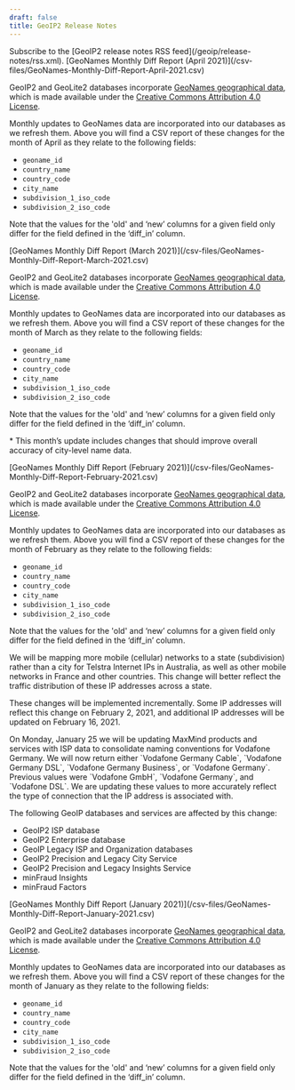 ```yaml
---
draft: false
title: GeoIP2 Release Notes
---
```


<Alert type="info">
Subscribe to the [GeoIP2 release notes RSS feed](/geoip/release-notes/rss.xml).
</Alert>

<ReleaseNote date="2021-04-09" title="GeoNames Monthly Diff Report April 2021">
[GeoNames Monthly Diff Report (April 2021)](/csv-files/GeoNames-Monthly-Diff-Report-April-2021.csv)

GeoIP2 and GeoLite2 databases incorporate [GeoNames geographical
data](https://www.geonames.org/), which is made available under the [Creative
Commons Attribution 4.0 License](https://creativecommons.org/licenses/by/4.0/).

Monthly updates to GeoNames data are incorporated into our databases as we
refresh them. Above you will find a CSV report of these changes for the month
of April as they relate to the following fields:

- `geoname_id`
- `country_name`
- `country_code`
- `city_name`
- `subdivision_1_iso_code`
- `subdivision_2_iso_code`

Note that the values for the 'old' and ‘new’ columns for a given field only
differ for the field defined in the ‘diff_in’ column.
</ReleaseNote>

<ReleaseNote date="2021-03-09" title="GeoNames Monthly Diff Report March 2021">
[GeoNames Monthly Diff Report (March 2021)](/csv-files/GeoNames-Monthly-Diff-Report-March-2021.csv)

GeoIP2 and GeoLite2 databases incorporate [GeoNames geographical
data](https://www.geonames.org/), which is made available under the [Creative
Commons Attribution 4.0 License](https://creativecommons.org/licenses/by/4.0/).

Monthly updates to GeoNames data are incorporated into our databases as we
refresh them. Above you will find a CSV report of these changes for the month
of March as they relate to the following fields:

- `geoname_id`
- `country_name`
- `country_code`
- `city_name`
- `subdivision_1_iso_code`
- `subdivision_2_iso_code`

Note that the values for the 'old' and ‘new’ columns for a given field only
differ for the field defined in the ‘diff_in’ column.

\* This month’s update includes changes that should improve overall accuracy of
city-level name data.
</ReleaseNote>

<ReleaseNote date="2021-02-11" title="GeoNames Monthly Diff Report February 2021">
[GeoNames Monthly Diff Report (February 2021)](/csv-files/GeoNames-Monthly-Diff-Report-February-2021.csv)

GeoIP2 and GeoLite2 databases incorporate [GeoNames geographical
data](https://www.geonames.org/), which is made available under the [Creative
Commons Attribution 4.0 License](https://creativecommons.org/licenses/by/4.0/).

Monthly updates to GeoNames data are incorporated into our databases as we
refresh them. Above you will find a CSV report of these changes for the month
of February as they relate to the following fields:

- `geoname_id`
- `country_name`
- `country_code`
- `city_name`
- `subdivision_1_iso_code`
- `subdivision_2_iso_code`

Note that the values for the 'old' and ‘new’ columns for a given field only
differ for the field defined in the ‘diff_in’ column.
</ReleaseNote>

<ReleaseNote date="2021-01-29" title="Mapping more Telstra Internet mobile networks to a state">
We will be mapping more mobile (cellular) networks to a state (subdivision)
rather than a city for Telstra Internet IPs in Australia, as well as other
mobile networks in France and other countries. This change will better reflect
the traffic distribution of these IP addresses across a state.

These changes will be implemented incrementally. Some IP addresses will reflect
this change on February 2, 2021, and additional IP addresses will be updated on
February 16, 2021.
</ReleaseNote>

<ReleaseNote date="2021-01-22" title="Change to Vodafone Germany ISP name">
On Monday, January 25 we will be updating MaxMind products and services with
ISP data to consolidate naming conventions for Vodafone Germany. We will now
return either `Vodafone Germany Cable`, `Vodafone Germany DSL`, `Vodafone
Germany Business`, or `Vodafone Germany`. Previous values were `Vodafone GmbH`,
`Vodafone Germany`, and `Vodafone DSL`. We are updating these values to more
accurately reflect the type of connection that the IP address is associated
with.

The following GeoIP databases and services are affected by this change:

- GeoIP2 ISP database
- GeoIP2 Enterprise database
- GeoIP Legacy ISP and Organization databases
- GeoIP2 Precision and Legacy City Service
- GeoIP2 Precision and Legacy Insights Service
- minFraud Insights
- minFraud Factors
</ReleaseNote>

<ReleaseNote date="2021-01-11" title="GeoNames Monthly Diff Report January 2021">
[GeoNames Monthly Diff Report (January 2021)](/csv-files/GeoNames-Monthly-Diff-Report-January-2021.csv)

GeoIP2 and GeoLite2 databases incorporate [GeoNames geographical
data](https://www.geonames.org/), which is made available under the [Creative
Commons Attribution 4.0 License](https://creativecommons.org/licenses/by/4.0/).

Monthly updates to GeoNames data are incorporated into our databases as we
refresh them. Above you will find a CSV report of these changes for the month
of January as they relate to the following fields:

- `geoname_id`
- `country_name`
- `country_code`
- `city_name`
- `subdivision_1_iso_code`
- `subdivision_2_iso_code`

Note that the values for the 'old' and ‘new’ columns for a given field only
differ for the field defined in the ‘diff_in’ column.
</ReleaseNote>
